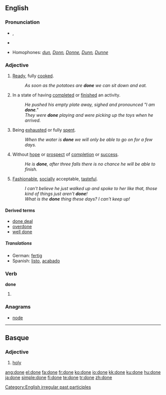 {{wikipedia|dab=done}}
==English==

{{rank|better|name|among|210|done|days|something|gave}}

===Pronunciation===
*{{IPA|/'dʌn/}}, {{SAMPA|/"dVn/}}
*{{audio|En-ca-done.ogg|Audio (CA)}}
*:{{rhymes|ʌn}}
* Homophones: ''[[dun]], [[Donn]], [[Donne]], [[Dunn]], [[Dunne]]''

===Adjective===
{{en-adj}}

# {{context|food}} [[ready|Ready]], fully [[cooked]].
#: ''As soon as the potatoes are '''done''' we can sit down and eat.''
# In a state of having [[complete]]d or [[finish]]ed an activity.
#: ''He pushed his empty plate away, sighed and pronounced "I am '''done'''."''
#: ''They were '''done''' playing and were picking up the toys when he arrived.''
# Being [[exhausted]] or fully [[spent]].
#: ''When the water is '''done''' we will only be able to go on for a few days.''
# Without [[hope]] or [[prospect]] of [[completion]] or [[success]].
#: ''He is '''done''', after three falls there is no chance he will be able to finish.''
# [[fashionable|Fashionable]], [[socially]] acceptable, [[tasteful]].
#: ''I can't believe he just walked up and spoke to her like that, those kind of things just aren't '''done'''!''
#: ''What is the '''done''' thing these days?  I can't keep up!''

====Derived terms====
*[[done deal]]
*[[overdone]]
*[[well done]]


=====Translations=====
{{ttbc-top}}
*German: [[fertig]]
*Spanish: [[listo]], [[acabado]]
{{ttbc-bottom}}

===Verb===
'''done'''

# {{past participle of|[[do]]}}

===Anagrams===
* [[node]]

[[Category:English irregular past participles]]

----

==Basque==

===Adjective===
{{infl|eu|adjective}}

# [[holy]]

[[ang:done]]
[[el:done]]
[[fa:done]]
[[fr:done]]
[[ko:done]]
[[io:done]]
[[kk:done]]
[[ku:done]]
[[hu:done]]
[[ja:done]]
[[simple:done]]
[[fi:done]]
[[te:done]]
[[tr:done]]
[[zh:done]]